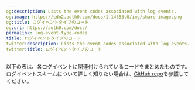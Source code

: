 ```yaml
---
og:description: Lists the event codes associated with log events.
og:image: https://cdn2.auth0.com/docs/1.14553.0/img/share-image.png
og:title: ログイベントタイプのコード
og:url: https://auth0.com/docs/
permalink: log-event-type-codes
title: ログイベントタイプのコード
twitter:description: Lists the event codes associated with log events.
twitter:title: ログイベントタイプのコード
---
```


以下の表は、各ログイベントに関連付けられているコードをまとめたものです。ログイベントスキームについて詳しく知りたい場合は、[GitHub repo](https://github.com/auth0/auth0-log-schemas)を参照してください。